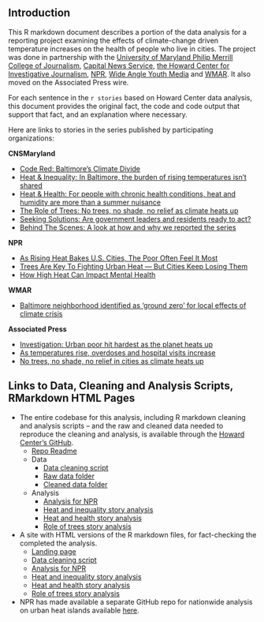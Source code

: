 ## Introduction

This R markdown document describes a portion of the data analysis for a reporting project examining the effects of climate-change driven temperature increases on the health of people who live in cities.  The project was done in partnership with the [University of Maryland Philip Merrill College of Journalism](https://merrill.umd.edu/), [Capital News Service](https://cnsmaryland.org/), [the Howard Center for Investigative Journalism](https://merrill.umd.edu/about-merrill/signature-programs/the-howard-center-for-investigative-journalism/), [NPR](https://www.npr.org/), [Wide Angle Youth Media](https://www.wideanglemedia.org/) and [WMAR](https://www.wmar2news.com/). It also moved on the Associated Press wire. 

For each sentence in the `r stories` based on Howard Center data analysis, this document provides the original fact, the code and code output that support that fact, and an explanation where necessary. 

Here are links to stories in the series published by participating organizations: 

**CNSMaryland**

* [Code Red: Baltimore's Climate Divide](https://cnsmaryland.org/interactives/summer-2019/code-red/introduction.html)
* [Heat & Inequality: In Baltimore, the burden of rising temperatures isn’t shared](https://cnsmaryland.org/interactives/summer-2019/code-red/neighborhood-heat-inequality.html) 
* [Heat & Health: For people with chronic health conditions, heat and humidity are more than a summer nuisance](https://cnsmaryland.org/interactives/summer-2019/code-red/heat-health.html)
* [The Role of Trees: No trees, no shade, no relief as climate heats up](https://cnsmaryland.org/interactives/summer-2019/code-red/role-of-trees.html)
* [Seeking Solutions: Are government leaders and residents ready to act?](https://cnsmaryland.org/interactives/summer-2019/code-red/city-climate-future.html)
* [Behind The Scenes: A look at how and why we reported the series](https://cnsmaryland.org/interactives/summer-2019/code-red/behind-scenes.html)

**NPR**

* [As Rising Heat Bakes U.S. Cities, The Poor Often Feel It Most](https://www.npr.org/2019/09/03/754044732/as-rising-heat-bakes-u-s-cities-the-poor-often-feel-it-most)
* [Trees Are Key To Fighting Urban Heat — But Cities Keep Losing Them](https://www.npr.org/2019/09/04/755349748/trees-are-key-to-fighting-urban-heat-but-cities-keep-losing-them)
* [How High Heat Can Impact Mental Health](https://www.npr.org/templates/story/story.php?storyId=757034136&live=1)

**WMAR**

* [Baltimore neighborhood identified as 'ground zero' for local effects of climate crisis](https://www.wmar2news.com/news/region/baltimore-city/baltimore-neighborhood-identified-as-ground-zero-for-local-effects-of-climate-crisis)

**Associated Press**

* [Investigation: Urban poor hit hardest as the planet heats up](https://www.apnews.com/52ffefa9ecf144d1b9aec367cc52ea74)
* [As temperatures rise, overdoses and hospital visits increase](https://www.apnews.com/4d83616b5ecd46d5896d274a37b39de9)
* [No trees, no shade, no relief in cities as climate heats up](https://www.apnews.com/bebe7895ce374f6f9070fe69ab557c4f)
 
## Links to Data, Cleaning and Analysis Scripts, RMarkdown HTML Pages

* The entire codebase for this analysis, including R markdown cleaning and analysis scripts -- and the raw and cleaned data needed to reproduce the cleaning and analysis, is available through the [Howard Center's GitHub](https://github.com/Howard-Center-Investigations/Code-Red-Baltimore-Climate-Divide).
  * [Repo Readme](https://github.com/Howard-Center-Investigations/Code-Red-Baltimore-Climate-Divide/README.md)
  * Data
    * [Data cleaning script](https://github.com/Howard-Center-Investigations/Code-Red-Baltimore-Climate-Divide/documentation/Data-Cleaning/Data-Cleaning.Rmd)
    * [Raw data folder](https://github.com/Howard-Center-Investigations/Code-Red-Baltimore-Climate-Divide/data/input-data)
    * [Cleaned data folder](https://github.com/Howard-Center-Investigations/Code-Red-Baltimore-Climate-Divide/data/putput-data)
  * Analysis
    * [Analysis for NPR](https://github.com/Howard-Center-Investigations/Code-Red-Baltimore-Climate-Divide/documentation/NPR/NPR-Analysis.Rmd)
    * [Heat and inequality story analysis](https://github.com/Howard-Center-Investigations/Code-Red-Baltimore-Climate-Divide/documentation/Heat-Inequality/Heat-Inequality-Analysis.Rmd)
    * [Heat and health story analysis](https://github.com/Howard-Center-Investigations/Code-Red-Baltimore-Climate-Divide/documentation/Heat-Health/Heat-Health-Analysis.Rmd)
    * [Role of trees story analysis](https://github.com/Howard-Center-Investigations/Code-Red-Baltimore-Climate-Divide/documentation/Role-of-Trees/Role-of-Trees-Analysis.Rmd)
* A site with HTML versions of the R markdown files, for fact-checking the completed the analysis. 
  * [Landing page](https://howard-center-investigations.github.io/code-red-baltimore-climate-divide/index.html)
  * [Data cleaning script](https://howard-center-investigations.github.io/code-red-baltimore-climate-divide/Data-Cleaning.html)
  * [Analysis for NPR](https://howard-center-investigations.github.io/code-red-baltimore-climate-divide/NPR-Analysis.html)
  * [Heat and inequality story analysis](https://howard-center-investigations.github.io/code-red-baltimore-climate-divide/Heat-Inequality-Analysis.html)
  * [Heat and health story analysis](https://howard-center-investigations.github.io/code-red-baltimore-climate-divide/Heat-Health-Analysis.html)
  * [Role of trees story analysis](https://howard-center-investigations.github.io/code-red-baltimore-climate-divide/Role-of-Trees-Analysis.html)
* NPR has made available a separate GitHub repo for nationwide analysis on urban heat islands available [here](https://github.com/nprapps/heat-income). 




